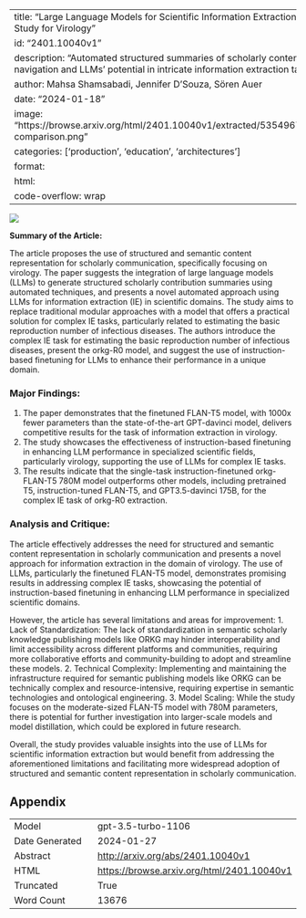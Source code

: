 
---
title: "Large Language Models for Scientific Information Extraction: An Empirical Study for Virology"
id: "2401.10040v1"
description: "Automated structured summaries of scholarly content aiding navigation and LLMs' potential in intricate information extraction tasks."
author: Mahsa Shamsabadi, Jennifer D'Souza, Sören Auer
date: "2024-01-18"
image: "https://browse.arxiv.org/html/2401.10040v1/extracted/5354967/images/orkg-comparison.png"
categories: ['production', 'education', 'architectures']
format:
  html:
    code-overflow: wrap
---

![](https://browse.arxiv.org/html/2401.10040v1/extracted/5354967/images/orkg-comparison.png)

**Summary of the Article:**

The article proposes the use of structured and semantic content representation for scholarly communication, specifically focusing on virology. The paper suggests the integration of large language models (LLMs) to generate structured scholarly contribution summaries using automated techniques, and presents a novel automated approach using LLMs for information extraction (IE) in scientific domains. The study aims to replace traditional modular approaches with a model that offers a practical solution for complex IE tasks, particularly related to estimating the basic reproduction number of infectious diseases. The authors introduce the complex IE task for estimating the basic reproduction number of infectious diseases, present the orkg-R0 model, and suggest the use of instruction-based finetuning for LLMs to enhance their performance in a unique domain.

### Major Findings:
1. The paper demonstrates that the finetuned FLAN-T5 model, with 1000x fewer parameters than the state-of-the-art GPT-davinci model, delivers competitive results for the task of information extraction in virology.
2. The study showcases the effectiveness of instruction-based finetuning in enhancing LLM performance in specialized scientific fields, particularly virology, supporting the use of LLMs for complex IE tasks.
3. The results indicate that the single-task instruction-finetuned orkg-FLAN-T5 780M model outperforms other models, including pretrained T5, instruction-tuned FLAN-T5, and GPT3.5-davinci 175B, for the complex IE task of orkg-R0 extraction.

### Analysis and Critique:

The article effectively addresses the need for structured and semantic content representation in scholarly communication and presents a novel approach for information extraction in the domain of virology. The use of LLMs, particularly the finetuned FLAN-T5 model, demonstrates promising results in addressing complex IE tasks, showcasing the potential of instruction-based finetuning in enhancing LLM performance in specialized scientific domains.

However, the article has several limitations and areas for improvement:
1. Lack of Standardization: The lack of standardization in semantic scholarly knowledge publishing models like ORKG may hinder interoperability and limit accessibility across different platforms and communities, requiring more collaborative efforts and community-building to adopt and streamline these models.
2. Technical Complexity: Implementing and maintaining the infrastructure required for semantic publishing models like ORKG can be technically complex and resource-intensive, requiring expertise in semantic technologies and ontological engineering.
3. Model Scaling: While the study focuses on the moderate-sized FLAN-T5 model with 780M parameters, there is potential for further investigation into larger-scale models and model distillation, which could be explored in future research. 

Overall, the study provides valuable insights into the use of LLMs for scientific information extraction but would benefit from addressing the aforementioned limitations and facilitating more widespread adoption of structured and semantic content representation in scholarly communication.

## Appendix

|          |          |
|----------|----------|
| Model     | gpt-3.5-turbo-1106       |
| Date Generated     | 2024-01-27       |
| Abstract | [http://arxiv.org/abs/2401.10040v1](http://arxiv.org/abs/2401.10040v1)        |
| HTML     | [https://browse.arxiv.org/html/2401.10040v1](https://browse.arxiv.org/html/2401.10040v1)       |
| Truncated       | True       |
| Word Count       | 13676       |